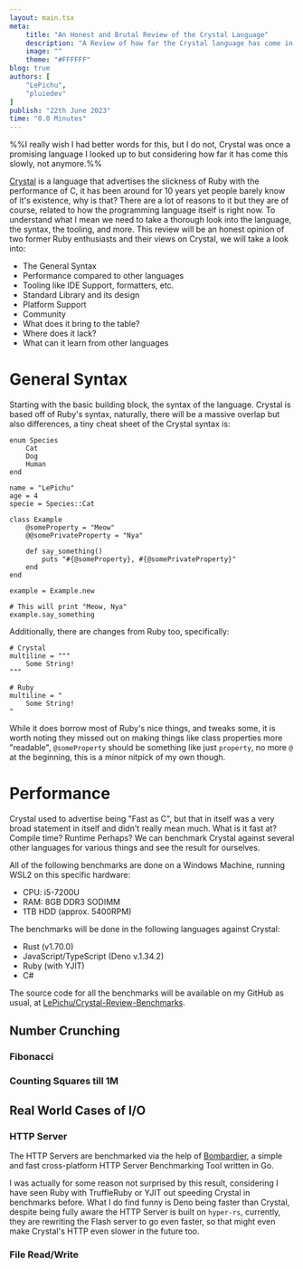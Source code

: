 ```yaml
---
layout: main.tsx
meta:
    title: "An Honest and Brutal Review of the Crystal Language"
    description: "A Review of how far the Crystal language has come in 2023."
    image: ""
    theme: "#FFFFFF"
blog: true
authors: [
	"LePichu",
    "pluiedev"
]
publish: "22th June 2023"
time: "0.0 Minutes"
---
```


%%I really wish I had better words for this, but I do not, Crystal was once a promising language I looked up to but considering how far it has come this slowly, not anymore.%% 

[Crystal](https://crystal-lang.org) is a language that advertises the slickness of Ruby with the performance of C, it has been around for 10 years yet people barely know of it's existence, why is that? There are a lot of reasons to it but they are of course, related to how the programming language itself is right now. To understand what I mean we need to take a thorough look into the language, the syntax, the tooling, and more. This review will be an honest opinion of two former Ruby enthusiasts and their views on Crystal, we will take a look into:

- The General Syntax
- Performance compared to other languages
- Tooling like IDE Support, formatters, etc.
- Standard Library and its design
- Platform Support
- Community
- What does it bring to the table?
- Where does it lack?
- What can it learn from other languages

# General Syntax
Starting with the basic building block, the syntax of the language. Crystal is based off of Ruby's syntax, naturally, there will be a massive overlap but also differences, a tiny cheat sheet of the Crystal syntax is:

```crystal
enum Species
	Cat
	Dog
	Human
end

name = "LePichu"
age = 4
specie = Species::Cat 

class Example
	@someProperty = "Meow"
	@@somePrivateProperty = "Nya"
	
	def say_something() 
		puts "#{@someProperty}, #{@somePrivateProperty}"
	end
end

example = Example.new

# This will print "Meow, Nya"
example.say_something
```

Additionally, there are changes from Ruby too, specifically:

```crystal
# Crystal
multiline = """
	Some String!
"""

# Ruby
multiline = "
	Some String!
"
```

While it does borrow most of Ruby's nice things, and tweaks some, it is worth noting they missed out on making things like class properties more "readable", `@someProperty` should be something like just `property`, no more `@` at the beginning, this is a minor nitpick of my own though.

# Performance
Crystal used to advertise being "Fast as C", but that in itself was a very broad statement in itself and didn't really mean much. What is it fast at? Compile time? Runtime Perhaps? We can benchmark Crystal against several other languages for various things and see the result for ourselves.

All of the following benchmarks are done on a Windows Machine, running WSL2 on this specific hardware:
- CPU: i5-7200U
- RAM: 8GB DDR3 SODIMM
- 1TB HDD (approx. 5400RPM)

The benchmarks will be done in the following languages against Crystal:
- Rust (v1.70.0)
- JavaScript/TypeScript (Deno v.1.34.2)
- Ruby (with YJIT)
- C#

The source code for all the benchmarks will be available on my GitHub as usual, at [LePichu/Crystal-Review-Benchmarks](https://github.com/LePichu/Crystal-Review-Benchmarks).

## Number Crunching
### Fibonacci


### Counting Squares till 1M


## Real World Cases of I/O
### HTTP Server
The HTTP Servers are benchmarked via the help of [Bombardier](https://github.com/codesenberg/bombardier), a simple and fast cross-platform HTTP Server Benchmarking Tool written in Go. 



I was actually for some reason not surprised by this result, considering I have seen Ruby with TruffleRuby or YJIT out speeding Crystal in benchmarks before. What I do find funny is Deno being faster than Crystal, despite being fully aware the HTTP Server is built on `hyper-rs`, currently, they are rewriting the Flash server to go even faster, so that might even make Crystal's HTTP even slower in the future too.

### File Read/Write
